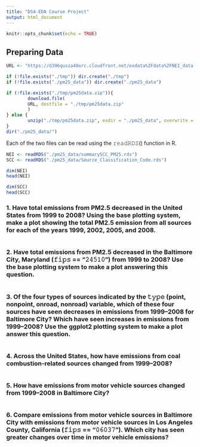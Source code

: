 ```yaml
---
title: "DS4-EDA Course Project"
output: html_document
---
```


```r
knitr::opts_chunk$set(echo = TRUE)
```

## Preparing Data


```r
URL <- "https://d396qusza40orc.cloudfront.net/exdata%2Fdata%2FNEI_data.zip"

if (!file.exists("./tmp")) dir.create("./tmp")
if (!file.exists("./pm25_data")) dir.create("./pm25_data")

if (!file.exists("./tmp/pm25data.zip")){
        download.file(
        URL, destfile = "./tmp/pm25data.zip"
        )
} else {
        unzip("./tmp/pm25data.zip", exdir = "./pm25_data", overwrite = FALSE)
}
dir("./pm25_data/")


```

Each of the two files can be read using the 𝚛𝚎𝚊𝚍𝚁𝙳𝚂() function in R.

```r

NEI <- readRDS("./pm25_data/summarySCC_PM25.rds")
SCC <- readRDS("./pm25_data/Source_Classification_Code.rds")

dim(NEI)
head(NEI)

dim(SCC)
head(SCC)
```


### 1. Have total emissions from PM2.5 decreased in the United States from 1999 to 2008? Using the base plotting system, make a plot showing the total PM2.5 emission from all sources for each of the years 1999, 2002, 2005, and 2008.

```r

```


### 2. Have total emissions from PM2.5 decreased in the Baltimore City, Maryland (𝚏𝚒𝚙𝚜 == "𝟸𝟺𝟻𝟷𝟶") from 1999 to 2008? Use the base plotting system to make a plot answering this question.

```r

```


### 3. Of the four types of sources indicated by the 𝚝𝚢𝚙𝚎 (point, nonpoint, onroad, nonroad) variable, which of these four sources have seen decreases in emissions from 1999–2008 for Baltimore City? Which have seen increases in emissions from 1999–2008? Use the ggplot2 plotting system to make a plot answer this question.

```r

```


### 4. Across the United States, how have emissions from coal combustion-related sources changed from 1999–2008?

```r

```


### 5. How have emissions from motor vehicle sources changed from 1999–2008 in Baltimore City?

```r

```


### 6. Compare emissions from motor vehicle sources in Baltimore City with emissions from motor vehicle sources in Los Angeles County, California (𝚏𝚒𝚙𝚜 == "𝟶𝟼𝟶𝟹𝟽"). Which city has seen greater changes over time in motor vehicle emissions?

```r

```